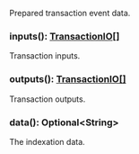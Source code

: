 Prepared transaction event data.

### inputs(): [TransactionIO[]](#transactionio)

Transaction inputs.

### outputs(): [TransactionIO[]](#transactionio)

Transaction outputs.

### data(): Optional&lt;String&gt;

The indexation data.
